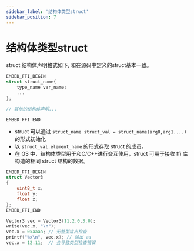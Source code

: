 ```yaml
---
sidebar_label: '结构体类型struct'
sidebar_position: 7
---
```


# 结构体类型struct

struct 结构体声明格式如下, 和在源码中定义的struct基本一致。

```cpp
EMBED_FFI_BEGIN
struct struct_name{
    type_name var_name;
    ...
};

// 其他的结构体声明...

EMBED_FFI_END
```

- struct 可以通过 `struct_name struct_val = struct_name(arg0,arg1....)` 的形式初始化
- 以 `struct_val.element_name`  的形式存取 struct 的成员。
- 在 GS 中，结构体类型用于和C/C++进行交互使用，struct 可用于接收 ffi 库构造的相同 struct 结构的数据。

```cpp
EMBED_FFI_BEGIN
struct Vector3
{
    uint8_t x;
    float y;
    float z;
};
EMBED_FFI_END

Vector3 vec = Vector3(11,2.0,3.0);
write(vec.x, "\n");
vec.x = 0xaaaa; // 无整型溢出检查
printf("%x\n", vec.x); // 输出 aa
vec.x = 12.11;  // 会导致类型检查错误
```

